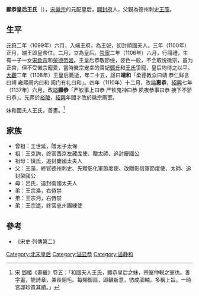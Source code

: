 
'''顯恭皇后王氏'''（{{bd|1084年||1108年||顯恭皇后}}），[[宋徽宗|宋徽宗]]的元配皇后，[[汴梁|開封府]]人，父親為德州刺史[[王藻|王藻]]。

== 生平 ==
[[元符|元符]]二年（1099年）六月，入端王府，為王妃，初封順國夫人。三年（1100年）正月，端王即皇帝位。二月，立為皇后。[[崇寧|崇寧]]二年（1106年）六月，行冊禮，生有一子一女[[宋欽宗|宋欽宗]]和[[荣德帝姬|荣德帝姬]]。王皇后恭敬節儉，姿色一般，不会取悦徽宗，虽为正宫，但不受徽宗寵愛，當時徽宗宠幸的貴妃[[顯肅皇后|鄭氏]]和[[大王貴妃_(宋徽宗)|王氏]]爭寵，皇后均待之以平。[[大观_(年号)|大觀]]二年（1108年）王皇后薨逝，年二十五，諡曰'''靖和'''「柔德教众曰靖 恭仁鲜言曰靖 雍熙阃内曰和 闺门有礼曰和」。四年（1110年）十二月，改謚'''惠恭'''，[[紹興_(南宋)|紹興]]七年（1137年）六月，改謚'''顯恭'''「严钦事上曰恭 严钦鬼神曰恭 夙夜恭事曰恭 接下不骄曰恭」。先葬於[[永裕陵|裕陵]]，[[紹興_(南宋)|紹興]]年間才改於徽宗廟室。

妹和國夫人王氏，善畫。<ref>宋 [[鄧椿|鄧椿]]《畫繼》卷五：「和國夫人王氏，顯恭皇后之妹，宗室仲輗之室也。善字畫，能詩章，兼長翎毛。每賜御扇，即飜新意，彷成圖軸，多稱上旨。一時宮邸珍貴其蹟。」</ref>

== 家族 ==
*曾祖：王世延，贈太子太保
*祖：王克詢，终官西京左藏库使、贈太師、追封慶國公
*祖母：慎氏，追封慶國太夫人
*父：王藻，終官德州刺史、先贈彰化軍節度使、改贈彰信軍節度使、太師、追封榮國公
*母：呂氏，追封衛國太夫人
*弟：王宗渙，右侍禁
*弟：王宗沔，右侍禁
*弟：王宗濋，終官忠州團練使

==參考==
*《宋史·列傳第二》

{{start box}} 
{{s-before|[[昭懷皇后|昭懷皇后]]}} 
{{s-title|[[:Category:宋朝皇后|宋朝皇后]]|1100年—1108年}} 
{{s-after|[[顯肅皇后|顯肅皇后]]}} 
{{end box}}

{{宋朝皇后}}

[[Category:北宋皇后|Category:北宋皇后]]
[[Category:谥显恭|Category:谥显恭]]
[[Category:谥静和|Category:谥静和]]